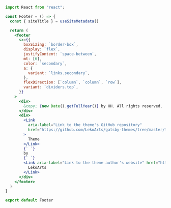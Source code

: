 ```jsx:title=src/components/footer.jsx {5-7,10}
import React from "react";

const Footer = () => {
  const { siteTitle } = useSiteMetadata()

  return (
    <footer
      sx={{
        boxSizing: `border-box`,
        display: `flex`,
        justifyContent: `space-between`,
        mt: [6],
        color: `secondary`,
        a: {
          variant: `links.secondary`,
        },
        flexDirection: [`column`, `column`, `row`],
        variant: `dividers.top`,
      }}
    >
      <div>
        &copy; {new Date().getFullYear()} by HH. All rights reserved.
      </div>
      <div>
        <Link
          aria-label="Link to the theme's GitHub repository"
          href="https://github.com/LekoArts/gatsby-themes/tree/master/themes/gatsby-theme-minimal-blog"
        >
          Theme
        </Link>
        {` `}
        by
        {` `}
        <Link aria-label="Link to the theme author's website" href="https://www.lekoarts.de/en">
          LekoArts
        </Link>
      </div>
    </footer>
  )
}

export default Footer
```